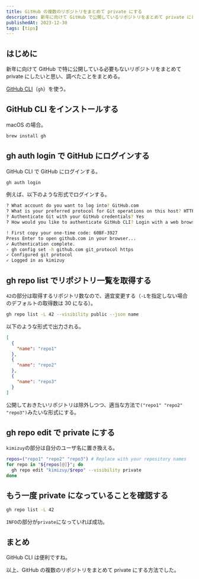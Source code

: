 ```yaml
---
title: GitHub の複数のリポジトリをまとめて private にする
description: 新年に向けて GitHub で公開しているリポジトリをまとめて private にしたいと思い、調べたことをまとめる
publishedAt: 2023-12-30
tags: [tips]
---
```



## はじめに

新年に向けて GitHub で特に公開している必要もないリポジトリをまとめて private にしたいと思い、調べたことをまとめる。

[GitHub CLI](https://cli.github.com/)（`gh`）を使う。

## GitHub CLI をインストールする

macOS の場合。

```bash
brew install gh
```

## gh auth login で GitHub にログインする

GitHub CLI で GitHub にログインする。

```bash
gh auth login
```

例えば、以下のような形式でログインする。

```bash
? What account do you want to log into? GitHub.com
? What is your preferred protocol for Git operations on this host? HTTPS
? Authenticate Git with your GitHub credentials? Yes
? How would you like to authenticate GitHub CLI? Login with a web browser

! First copy your one-time code: 60BF-3927
Press Enter to open github.com in your browser...
✓ Authentication complete.
- gh config set -h github.com git_protocol https
✓ Configured git protocol
✓ Logged in as kimizuy
```

## gh repo list でリポジトリ一覧を取得する

`42`の部分は取得するリポジトリ数なので、適宜変更する（`-L`を指定しない場合のデフォルトの取得数は 30 になる）。

```bash
gh repo list -L 42 --visibility public --json name
```

以下のような形式で出力される。

```json
[
  {
    "name": "repo1"
  },
  {
    "name": "repo2"
  },
  {
    "name": "repo3"
  }
]
```

公開しておきたいリポジトリは除外しつつ、適当な方法で`("repo1" "repo2" "repo3")`みたいな形式にする。

## gh repo edit で private にする

`kimizuy`の部分は自分のユーザ名に置き換える。

```bash
repos=("repo1" "repo2" "repo3") # Replace with your repository names
for repo in "${repos[@]}"; do
  gh repo edit "kimizuy/$repo" --visibility private
done
```

## もう一度 private になっていることを確認する

```bash
gh repo list -L 42
```

`INFO`の部分が`private`になっていれば成功。

## まとめ

GitHub CLI は便利ですね。

以上、GitHub の複数のリポジトリをまとめて private にする方法でした。

